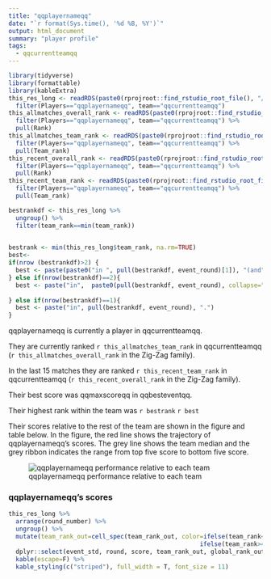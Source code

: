 ```yaml
---
title: "qqplayernameqq"
date: "`r format(Sys.time(), '%d %B, %Y')`"
output: html_document
summary: "player profile"
tags:
  - qqcurrentteamqq
---
```


```r
library(tidyverse)
library(formattable)
library(kableExtra)
this_res_long <- readRDS(paste0(rprojroot::find_rstudio_root_file(), "/playerprofiles/res_long.RDS")) %>%
  filter(Players=="qqplayernameqq", team=="qqcurrentteamqq")
this_allmatches_overall_rank <- readRDS(paste0(rprojroot::find_rstudio_root_file(), "/playerprofiles/re.playersf1.RDS")) %>%
  filter(Players=="qqplayernameqq", team=="qqcurrentteamqq") %>%
  pull(Rank)
this_allmatches_team_rank <- readRDS(paste0(rprojroot::find_rstudio_root_file(), "/playerprofiles/re.playersf1.RDS")) %>%
  filter(Players=="qqplayernameqq", team=="qqcurrentteamqq") %>%
  pull(Team_rank)
this_recent_overall_rank <- readRDS(paste0(rprojroot::find_rstudio_root_file(), "/playerprofiles/re.playersf2.RDS")) %>%
  filter(Players=="qqplayernameqq", team=="qqcurrentteamqq") %>%
  pull(Rank)
this_recent_team_rank <- readRDS(paste0(rprojroot::find_rstudio_root_file(), "/playerprofiles/re.playersf2.RDS")) %>%
  filter(Players=="qqplayernameqq", team=="qqcurrentteamqq") %>%
  pull(Team_rank)

bestrankdf <- this_res_long %>% 
  ungroup() %>%
  filter(team_rank==min(team_rank)) 
  

bestrank <- min(this_res_long$team_rank, na.rm=TRUE)
best<- 
if(nrow (bestrankdf)>2) { 
  best <- paste(paste0("in ", pull(bestrankdf, event_round)[1]), "(and", nrow(bestrankdf) -1, "other times).")
} else if(nrow(bestrankdf)==2){
  best <- paste("in",  paste0(pull(bestrankdf, event_round), collapse=" and "), ".")
    
} else if(nrow(bestrankdf)==1){
  best <- paste("in", pull(bestrankdf, event_round), ".")
}
```


qqplayernameqq is currently a player in qqcurrentteamqq.  

They are currently ranked `r this_allmatches_team_rank` in qqcurrentteamqq (`r this_allmatches_overall_rank` in the Zig-Zag family).  

In the last 15 matches they are ranked `r this_recent_team_rank` in qqcurrentteamqq (`r this_recent_overall_rank` in the Zig-Zag family).  

Their best score was qqmaxscoreqq in qqbesteventqq.

Their highest rank within the team was `r bestrank` `r best` 

Their scores relative to the rest of the team are shown in the figure and table below. In the figure, the red line shows the trajectory of qqplayernameqq's scores. The grey line shows the team median and the grey ribbon indicates the range from top five score to bottom five score.

![qqplayernameqq performance relative to each team](qqpathtoimageqq)


### qqplayernameqq's scores

```r

this_res_long %>%
  arrange(round_number) %>%
  ungroup() %>%
  mutate(team_rank_out=cell_spec(team_rank_out, color=ifelse(team_rank<6, "green", 
                                                     ifelse(team_rank>40, "orange", "black")))) %>%
  dplyr::select(event_std, round, score, team_rank_out, global_rank_out) %>% 
  kable(escape=F) %>%
  kable_styling(c("striped"), full_width = T, font_size = 11)
```
